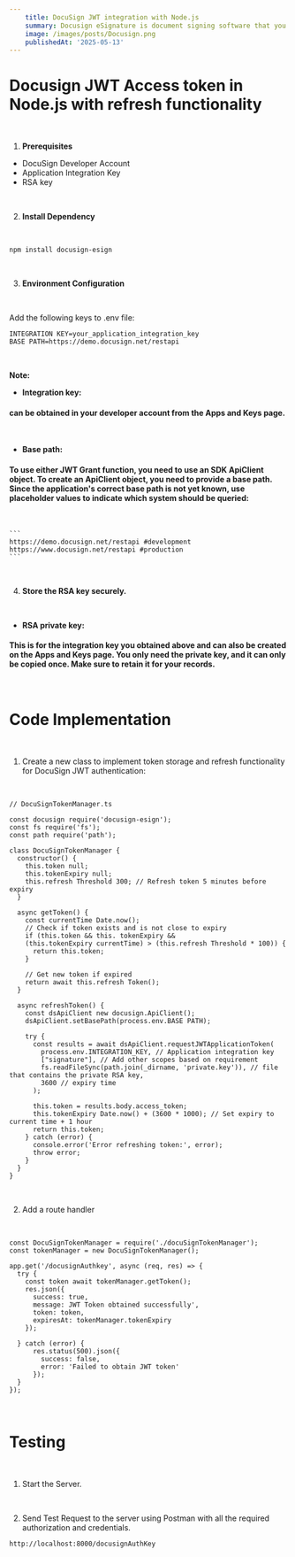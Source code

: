```yaml
---
    title: DocuSign JWT integration with Node.js
    summary: Docusign eSignature is document signing software that you can use to legally and securely collect approvals online in minutes.
    image: /images/posts/Docusign.png
    publishedAt: '2025-05-13'
---
```


# **Docusign JWT Access token in Node.js with refresh functionality**
<br/>

1. **Prerequisites**
- DocuSign Developer Account
- Application Integration Key
- RSA key

<br/>

2. **Install Dependency**
<br/>

```
npm install docusign-esign
```
<br/>

3. **Environment Configuration**
<br/>

Add the following keys to .env file:
<br/>

```
INTEGRATION KEY=your_application_integration_key
BASE PATH=https://demo.docusign.net/restapi
```
<br/>

**Note:**
<br/>

- **Integration key:**
#### can be obtained in your developer account from the Apps and Keys page.
<br/>

- **Base path:**
#### To use either JWT Grant function, you need to use an SDK ApiClient object. To create an ApiClient object, you need to provide a base path. Since the application's correct base path is not yet known, use placeholder values to indicate which system should be queried:
<br/>

    ```
    https://demo.docusign.net/restapi #development
    https://www.docusign.net/restapi #production
    ```
<br/>

4. **Store the RSA key securely.**
<br/>

- **RSA private key:**
#### This is for the integration key you obtained above and can also be created on the Apps and Keys page. You only need the private key, and it can only be copied once. Make sure to retain it for your records.
<br/>

# Code Implementation
<br/>

1. Create a new class to implement token storage and refresh functionality for DocuSign JWT authentication:
<br/>

```
// DocuSignTokenManager.ts

const docusign require('docusign-esign');
const fs require('fs');
const path require('path');

class DocuSignTokenManager {
  constructor() {
    this.token null;
    this.tokenExpiry null;
    this.refresh Threshold 300; // Refresh token 5 minutes before expiry
  }

  async getToken() {
    const currentTime Date.now();
    // Check if token exists and is not close to expiry
    if (this.token && this. tokenExpiry &&
    (this.tokenExpiry currentTime) > (this.refresh Threshold * 100)) {
      return this.token;
    }

    // Get new token if expired
    return await this.refresh Token();
  }

  async refreshToken() {
    const dsApiClient new docusign.ApiClient();
    dsApiClient.setBasePath(process.env.BASE PATH);
  
    try {
      const results = await dsApiClient.requestJWTApplicationToken(
        process.env.INTEGRATION_KEY, // Application integration key
        ["signature"], // Add other scopes based on requirement
        fs.readFileSync(path.join(_dirname, 'private.key')), // file that contains the private RSA key,
        3600 // expiry time
      );
  
      this.token = results.body.access_token;
      this.tokenExpiry Date.now() + (3600 * 1000); // Set expiry to current time + 1 hour
      return this.token;
    } catch (error) {
      console.error('Error refreshing token:', error);
      throw error;
    }
  }
}
```
<br/>

2. Add a route handler
<br/>

```
const DocuSignTokenManager = require('./docuSignTokenManager');
const tokenManager = new DocuSignTokenManager();

app.get('/docusignAuthkey', async (req, res) => {
  try {
    const token await tokenManager.getToken();
    res.json({
      success: true, 
      message: JWT Token obtained successfully',
      token: token,
      expiresAt: tokenManager.tokenExpiry
    });
  
  } catch (error) {
      res.status(500).json({
        success: false,
        error: 'Failed to obtain JWT token'
      });
  }
});
```
<br/>

# Testing
<br/>

1. Start the Server.
<br/>

2. Send Test Request to the server using Postman with all the required authorization and credentials.
```
http://localhost:8000/docusignAuthKey
```
